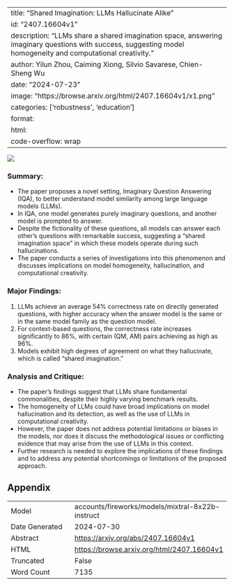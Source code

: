 
---
title: "Shared Imagination: LLMs Hallucinate Alike"
id: "2407.16604v1"
description: "LLMs share a shared imagination space, answering imaginary questions with success, suggesting model homogeneity and computational creativity."
author: Yilun Zhou, Caiming Xiong, Silvio Savarese, Chien-Sheng Wu
date: "2024-07-23"
image: "https://browse.arxiv.org/html/2407.16604v1/x1.png"
categories: ['robustness', 'education']
format:
  html:
    code-overflow: wrap
---

![](https://browse.arxiv.org/html/2407.16604v1/x1.png)

### Summary:

- The paper proposes a novel setting, Imaginary Question Answering (IQA), to better understand model similarity among large language models (LLMs).
- In IQA, one model generates purely imaginary questions, and another model is prompted to answer.
- Despite the fictionality of these questions, all models can answer each other's questions with remarkable success, suggesting a "shared imagination space" in which these models operate during such hallucinations.
- The paper conducts a series of investigations into this phenomenon and discusses implications on model homogeneity, hallucination, and computational creativity.

### Major Findings:

1. LLMs achieve an average 54% correctness rate on directly generated questions, with higher accuracy when the answer model is the same or in the same model family as the question model.
2. For context-based questions, the correctness rate increases significantly to 86%, with certain (QM, AM) pairs achieving as high as 96%.
3. Models exhibit high degrees of agreement on what they hallucinate, which is called "shared imagination."

### Analysis and Critique:

- The paper's findings suggest that LLMs share fundamental commonalities, despite their highly varying benchmark results.
- The homogeneity of LLMs could have broad implications on model hallucination and its detection, as well as the use of LLMs in computational creativity.
- However, the paper does not address potential limitations or biases in the models, nor does it discuss the methodological issues or conflicting evidence that may arise from the use of LLMs in this context.
- Further research is needed to explore the implications of these findings and to address any potential shortcomings or limitations of the proposed approach.

## Appendix

|          |          |
|----------|----------|
| Model     | accounts/fireworks/models/mixtral-8x22b-instruct       |
| Date Generated     | 2024-07-30       |
| Abstract | [https://arxiv.org/abs/2407.16604v1](https://arxiv.org/abs/2407.16604v1)        |
| HTML     | [https://browse.arxiv.org/html/2407.16604v1](https://browse.arxiv.org/html/2407.16604v1)       |
| Truncated       | False       |
| Word Count       | 7135       |